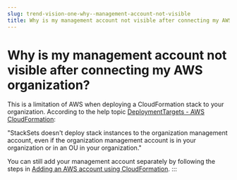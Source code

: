 ```yaml
---
slug: trend-vision-one-why--management-account-not-visible
title: Why is my management account not visible after connecting my AWS organization?
---
```

# Why is my management account not visible after connecting my AWS organization?

This is a limitation of AWS when deploying a CloudFormation stack to your organization. According to the help topic [DeploymentTargets - AWS CloudFormation](https://docs.aws.amazon.com/AWSCloudFormation/latest/APIReference/API_DeploymentTargets.mdx):

"StackSets doesn't deploy stack instances to the organization management account, even if the organization management account is in your organization or in an OU in your organization."

You can still add your management account separately by following the steps in [Adding an AWS account using CloudFormation](adding-aws-account.mdx).
:::
